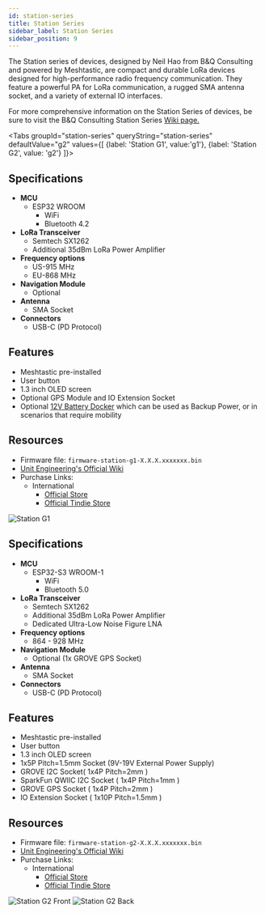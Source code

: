 ```yaml
---
id: station-series
title: Station Series
sidebar_label: Station Series
sidebar_position: 9
---
```



The Station series of devices, designed by Neil Hao from B&Q Consulting and powered by Meshtastic, are compact and durable LoRa devices designed for high-performance radio frequency communication. They feature a powerful PA for LoRa communication, a rugged SMA antenna socket, and a variety of external IO interfaces.

For more comprehensive information on the Station Series of devices, be sure to visit the B&Q Consulting Station Series [Wiki page.](https://wiki.uniteng.com/en/meshtastic/station-g2)

<Tabs
groupId="station-series"
queryString="station-series"
defaultValue="g2"
values={[
{label: 'Station G1', value:'g1'},
{label: 'Station G2', value: 'g2'}
]}>

<TabItem value="g1">

## Specifications

- **MCU**
  - ESP32 WROOM
    - WiFi
    - Bluetooth 4.2
- **LoRa Transceiver**
  - Semtech SX1262
  - Additional 35dBm LoRa Power Amplifier
- **Frequency options**
  - US-915 MHz
  - EU-868 MHz
- **Navigation Module**
  - Optional
- **Antenna**
  - SMA Socket
- **Connectors**
  - USB-C (PD Protocol)

## Features

- Meshtastic pre-installed
- User button
- 1.3 inch OLED screen
- Optional GPS Module and IO Extension Socket
- Optional [12V Battery Docker](https://shop.uniteng.com/product/12v-battery-docker-for-station-edition-g1/) which can be used as Backup Power, or in scenarios that require mobility

## Resources

- Firmware file: `firmware-station-g1-X.X.X.xxxxxxx.bin`
- [Unit Engineering's Official Wiki](https://uniteng.com/wiki/doku.php?id=meshtastic:station)
- Purchase Links:
  - International
    - [Official Store](https://shop.uniteng.com/product/meshtastic-mesh-device-station-edition/)
    - [Official Tindie Store](https://www.tindie.com/products/neilhao/meshtastic-mesh-device-station-edition/)

![Station G1](/img/hardware/station-series/station-g1.webp)

</TabItem>

<TabItem value="g2">

## Specifications

- **MCU**
  - ESP32-S3 WROOM-1
    - WiFi
    - Bluetooth 5.0
- **LoRa Transceiver**
  - Semtech SX1262
  - Additional 35dBm LoRa Power Amplifier
  - Dedicated Ultra-Low Noise Figure LNA
- **Frequency options**
  - 864 - 928 MHz
- **Navigation Module**
  - Optional (1x GROVE GPS Socket)
- **Antenna**
  - SMA Socket
- **Connectors**
  - USB-C (PD Protocol)

## Features

- Meshtastic pre-installed
- User button
- 1.3 inch OLED screen
- 1x5P Pitch=1.5mm Socket (9V-19V External Power Supply)
- GROVE I2C Socket( 1x4P Pitch=2mm )
- SparkFun QWIIC I2C Socket ( 1x4P Pitch=1mm )
- GROVE GPS Socket ( 1x4P Pitch=2mm )
- IO Extension Socket ( 1x10P Pitch=1.5mm )

## Resources

- Firmware file: `firmware-station-g2-X.X.X.xxxxxxx.bin`
- [Unit Engineering's Official Wiki](https://uniteng.com/wiki/doku.php?id=meshtastic:station)
- Purchase Links:
  - International
    - [Official Store](https://shop.uniteng.com/product/meshtastic-mesh-device-station-edition/)
    - [Official Tindie Store](https://www.tindie.com/products/neilhao/meshtastic-mesh-device-station-edition/)

![Station G2 Front](/img/hardware/station-series/station-g2-front.webp)
![Station G2 Back](/img/hardware/station-series/station-g2-back.webp)

</TabItem>
</Tabs>
